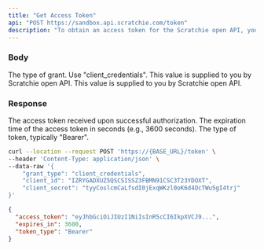 ```yaml
---
title: "Get Access Token"
api: "POST https://sandbox.api.scratchie.com/token"
description: "To obtain an access token for the Scratchie open API, your application will need to send a request to the token endpoint, including your client_id and client_secret. The Scratchie open API will then verify your credentials and return an access token that your application can use to make authorized API requests."
---
```


### Body

<ParamField body="grant_type" type="String">
  The type of grant. Use "client_credentials".
</ParamField>

<ParamField body="client_id" type="String">
  This value is supplied to you by Scratchie open API.
</ParamField>

<ParamField body="client_secret" type="String">
  This value is supplied to you by Scratchie open API.
</ParamField>

### Response

<ResponseField name="access_token" type="String">
  The access token received upon successful authorization.
</ResponseField>

<ResponseField name="expires_in" type="Number">
  The expiration time of the access token in seconds (e.g., 3600 seconds).
</ResponseField>

<ResponseField name="token_type" type="String">
  The type of token, typically "Bearer".
</ResponseField>

<RequestExample>

```bash Example Request
curl --location --request POST 'https://{BASE_URL}/token' \
--header 'Content-Type: application/json' \
--data-raw '{
    "grant_type": "client_credentials",
    "client_id": "IZRYGADXUZ5QSCSISSZ3FBMN91CSC3T23YDOXT",
    "client_secret": "tyyCoslcmCaLfsdI0jExqWKzl0oK6d4OcTWu5gI4trj"
}'
```
</RequestExample>

<ResponseExample>

```json Response
{
  "access_token": "eyJhbGciOiJIUzI1NiIsInR5cCI6IkpXVCJ9...",
  "expires_in": 3600,
  "token_type": "Bearer"
}
```
</ResponseExample>
